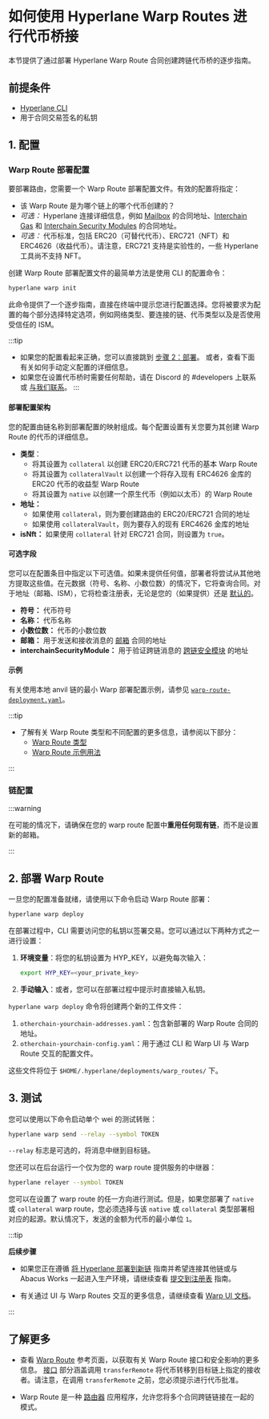 
# 如何使用 Hyperlane Warp Routes 进行代币桥接

本节提供了通过部署 Hyperlane Warp Route 合同创建跨链代币桥的逐步指南。

## 前提条件

- [Hyperlane CLI](/docs/reference/cli.mdx)
- 用于合同交易签名的私钥

## 1. 配置

### Warp Route 部署配置

要部署路由，您需要一个 Warp Route 部署配置文件。有效的配置将指定：

- 该 Warp Route 是为哪个链上的哪个代币创建的？
- _可选：_ Hyperlane 连接详细信息，例如 [Mailbox](/docs/reference/messaging/messaging-interface.mdx) 的合同地址、[Interchain Gas](/docs/reference/hooks/interchain-gas.mdx) 和 [Interchain Security Modules](/docs/reference/ISM/specify-your-ISM.mdx) 的合同地址。
- _可选：_ 代币标准，包括 ERC20（可替代代币）、ERC721（NFT）和 ERC4626（收益代币）。请注意，ERC721 支持是实验性的，一些 Hyperlane 工具尚不支持 NFT。

创建 Warp Route 部署配置文件的最简单方法是使用 CLI 的配置命令：

```bash
hyperlane warp init
```

此命令提供了一个逐步指南，直接在终端中提示您进行配置选择。您将被要求为配置的每个部分选择特定选项，例如网络类型、要连接的链、代币类型以及是否使用受信任的 ISM。

:::tip

- 如果您的配置看起来正确，您可以直接跳到 [步骤 2：部署](#2-deployment)。
  或者，查看下面有关如何手动定义配置的详细信息。
- 如果您在设置代币桥时需要任何帮助，请在 Discord 的 #developers 上联系或 [与我们联系](https://forms.gle/KyRTaWvo4XNmNvrq6)。
  :::

#### 部署配置架构

您的配置由链名称到部署配置的映射组成。每个配置设置有关您要为其创建 Warp Route 的代币的详细信息。

- **类型**：
  - 将其设置为 `collateral` 以创建 ERC20/ERC721 代币的基本 Warp Route
  - 将其设置为 `collateralVault` 以创建一个将存入现有 ERC4626 金库的 ERC20 代币的收益型 Warp Route
  - 将其设置为 `native` 以创建一个原生代币（例如以太币）的 Warp Route
- **地址：**
  - 如果使用 `collateral`，则为要创建路由的 ERC20/ERC721 合同的地址
  - 如果使用 `collateralVault`，则为要存入的现有 ERC4626 金库的地址
- **isNft：** 如果使用 `collateral` 针对 ERC721 合同，则设置为 `true`。

#### 可选字段

您可以在配置条目中指定以下可选值。如果未提供任何值，部署者将尝试从其他地方提取这些值。在元数据（符号、名称、小数位数）的情况下，它将查询合同。对于地址（邮箱、ISM），它将检查注册表，无论是您的（如果提供）还是 [默认的](/docs/reference/registries#default-registry)。

- **符号：** 代币符号
- **名称：** 代币名称
- **小数位数：** 代币的小数位数
- **邮箱：** 用于发送和接收消息的 [邮箱](/docs/reference/messaging/messaging-interface.mdx) 合同的地址
- **interchainSecurityModule：** 用于验证跨链消息的 [跨链安全模块](/docs/reference/ISM/specify-your-ISM.mdx) 的地址

#### 示例

有关使用本地 anvil 链的最小 Warp 部署配置示例，请参见 [`warp-route-deployment.yaml`](https://github.com/hyperlane-xyz/hyperlane-monorepo/blob/main/typescript/cli/examples/warp-route-deployment.yaml)。

:::tip

- 了解有关 Warp Route 类型和不同配置的更多信息，请参阅以下部分：
  - [Warp Route 类型](/docs/protocol/warp-routes/warp-routes-types)
  - [Warp Route 示例用法](/docs/protocol/warp-routes/warp-routes-example-usage)

:::

### 链配置

<CliChainsPartial />

:::warning

在可能的情况下，请确保在您的 warp route 配置中**重用任何现有链**，而不是设置新的邮箱。

:::

## 2. 部署 Warp Route

一旦您的配置准备就绪，请使用以下命令启动 Warp Route 部署：

```bash
hyperlane warp deploy
```

在部署过程中，CLI 需要访问您的私钥以签署交易。您可以通过以下两种方式之一进行设置：

1. **环境变量**：将您的私钥设置为 HYP_KEY，以避免每次输入：

   ```bash
   export HYP_KEY=<your_private_key>
   ```

2. **手动输入**：或者，您可以在部署过程中提示时直接输入私钥。

`hyperlane warp deploy` 命令将创建两个新的工件文件：

1. `otherchain-yourchain-addresses.yaml`：包含新部署的 Warp Route 合同的地址。
2. `otherchain-yourchain-config.yaml`：用于通过 CLI 和 Warp UI 与 Warp Route 交互的配置文件。

这些文件将位于 `$HOME/.hyperlane/deployments/warp_routes/` 下。

## 3. 测试

您可以使用以下命令启动单个 wei 的测试转账：

```bash
hyperlane warp send --relay --symbol TOKEN
```

`--relay` 标志是可选的，将消息中继到目标链。

您还可以在后台运行一个仅为您的 warp route 提供服务的中继器：

```bash
hyperlane relayer --symbol TOKEN
```

您可以在设置了 warp route 的任一方向进行测试。但是，如果您部署了 `native` 或 `collateral` warp route，您必须选择与该 `native` 或 `collateral` 类型部署相对应的起源。默认情况下，发送的金额为代币的最小单位 `1`。

:::tip

**后续步骤**

- 如果您正在遵循 [将 Hyperlane 部署到新链](/docs/deploy-hyperlane#3-warp-route) 指南并希望连接其他链或与 Abacus Works 一起进入生产环境，请继续查看 [提交到注册表](/docs/deploy-hyperlane#4-submit-to-registry) 指南。

- 有关通过 UI 与 Warp Routes 交互的更多信息，请继续查看 [Warp UI 文档](/docs/guides/deploy-warp-route-UI.mdx)。

:::

## 了解更多

- 查看 [Warp Route](/docs/reference/applications/warp-routes) 参考页面，以获取有关 Warp Route 接口和安全影响的更多信息。 [接口](/docs/reference/applications/warp-routes#interface) 部分涵盖调用 `transferRemote` 将代币转移到目标链上指定的接收者。请注意，在调用 `transferRemote` 之前，您必须提示进行代币批准。

- Warp Route 是一种 [路由器](docs/reference/libraries/router.mdx) 应用程序，允许您将多个合同跨链链接在一起的模式。
